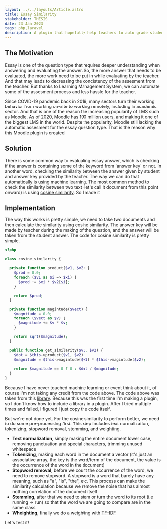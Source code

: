 ```yaml
---
layout: ../../layouts/Article.astro
title: Essay Similarity
stakeholder: THESIS
date: 23 Jan 2023
tags: php,laravel
description: A plugin that hopefully help teachers to auto grade student answer by comparing the similarity of student’s answer and teacher’s answer key with machine learning
---
```



## The Motivation
Essay is one of the question type that requires deeper understanding when answering and evaluating the answer. So, the more answer that needs to be evaluated, the more work need to be put in while evaluating by the teacher. And that may leads to decreasing the concistency of the assesment from the teacher. But thanks to Learning Management System, we can automate some of the assesment process and less hassle for the teacher.

Since COVID-19 pandemic back in 2019, many sectors turn their working behavior from working on-site to working remotely, including in academic sector. And that is one of the reason the increasing popularity of LMS such as Moodle. As of 2020, Moodle has 190 million users, and making it one of the biggest LMS in the world. Despite the popularity, Moodle still lacking the automatic assesment for the essay question type. That is the reason why this Moodle plugin is created

## Solution
There is some common way to evaluating essay answer, which is checking if the answer is containing some of the keyword from 'answer key' or not. In another word, checking the similarity between the answer given by student and answer key provided by the teacher. The way we can do that automatically is using machine learning. The most common method to check the similarity between two text (let's call it document from this point onward) is using [cosine similarity](https://en.wikipedia.org/wiki/Cosine_similarity). So I made it

## Implementation
The way this works is pretty simple, we need to take two documents and then calculate the similarity using cosine similarity. The answer key will be made by teacher during the making of the question, and the answer will be taken from the student answer. The code for cosine similarity is pretty simple. 
```php
<?php

class cosine_similarity {

  private function product($v1, $v2) {
    $prod = 0.0;
    foreach ($v1 as $i => $xi) {
      $prod += $xi * $v2[$i];
    }

    return $prod;
  }

  private function magintude($vect) {
    $magnitude = 0.0;
    foreach ($vect as $v) {
      $magnitude += $v * $v;
    }

    return sqrt($magnitude);
  }
  
  public function get_similarity($v1, $v2) {
    $dot = $this->product($v1, $v2);
    $magnitude = $this->magintude($v1) * $this->magintude($v2);

    return $magnitude == 0 ? 0 : $dot / $magnitude;
  }
}
```
Because I have never touched machine learning or event think about it, of course I'm not taking any credit from the code above. The code above was taken from this [library](https://github.com/angeloskath/php-nlp-tools). Because this was the first time I'm making a plugin, so I don't know how to include a library in a plugin. After I tried multiple times and failed, I figured I just copy the code itself.

But we're not done yet. For the cosine similarity to perform better, we need to do some pre-processing first. This step includes text normalization, tokenizing, stopword removal, stemming, and weighting. 
- **Text normalization**, simply making the entire document lower case, removing punctuation and special characters, trimming unused whitespace
- **Tokenizing**, making each word in the document a vector (it's just an associative array, the key is the word/term of the document, the value is the occurrence of the word in the document)
- **Stopword removal**, before we count the occurrence of the word, we need to remove stopword. A stopword is a word that barely have any meaning, such as "a", "is", "the", etc. This process can make the similarity calculation because we remove the noise that has almost nothing correlation of the document itself
- **Stemming**, after that we need to stem or turn the word to its root (i.e running => run) so that the word we are going to compare are in the same class
- **Wheighting**, finally we do a weighting with [TF-IDF](https://en.wikipedia.org/wiki/Tf%E2%80%93idf)

Let's test it!
<SimilarityInput/>
